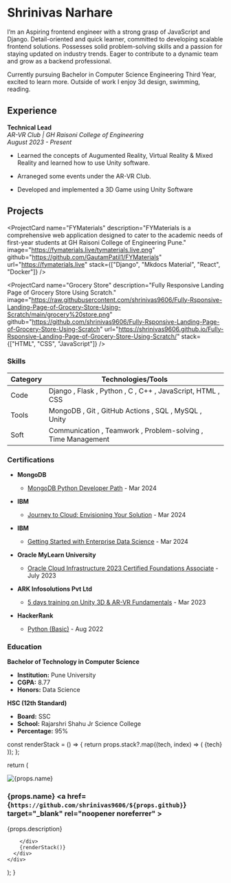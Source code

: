 # Shrinivas Narhare

I’m an Aspiring frontend engineer with a strong grasp of JavaScript and Django. Detail-oriented and quick learner, committed to developing scalable frontend solutions. Possesses solid problem-solving skills and a passion for staying updated on industry trends. Eager to contribute to a dynamic team and grow as a backend professional.

Currently pursuing Bachelor in Computer Science Engineering Third Year, excited to learn more. Outside of work I enjoy 3d design, swimming, reading.  

<div className="socials">
    <a href="www.linkedin.com/in/shrinivas-narhare"><i class="fa-brands fa-linkedin"></i></a>
    <a href="https://github.com/shrinivas9606"><i class="fa-brands fa-github"></i></a>
    <a href="https://instagram.com/shri_._reddy"><i class="fa-brands fa-instagram"></i></a>
    <a href="mailto:narhareshrinivas170@gmail.com"><i class="fa-solid fa-square-envelope"></i></a>
    <a href="tel:+919356830853"><i class="fa-solid fa-phone"></i></a>
</div>

## Experience

**Technical Lead**  
*AR-VR Club | GH Raisoni College of Engineering*  
*August 2023 - Present*

- Learned the concepts of Augumented Reality, Virtual Reality & Mixed Reality and learned how to use Unity software.
  
- Arraneged some events under the AR-VR Club.
  
- Developed and implemented a 3D Game using Unity Software

## Projects

<ProjectCard name="FYMaterials" description="FYMaterials is a comprehensive web application designed to cater to the academic needs of first-year students at GH Raisoni College of Engineering Pune." image="https://fymaterials.live/tymaterials.live.png" github="https://github.com/GautamPatil1/FYMaterials" url="https://fymaterials.live" stack={["Django", "Mkdocs Material", "React", "Docker"]} />

<ProjectCard name="Grocery Store" description="Fully Responsive Landing Page of Grocery Store Using Scratch." image="https://raw.githubusercontent.com/shrinivas9606/Fully-Rsponsive-Landing-Page-of-Grocery-Store-Using-Scratch/main/grocery%20store.png" github="https://github.com/shrinivas9606/Fully-Rsponsive-Landing-Page-of-Grocery-Store-Using-Scratch" url="https://shrinivas9606.github.io/Fully-Rsponsive-Landing-Page-of-Grocery-Store-Using-Scratch/" stack={["HTML", "CSS", "JavaScript"]} />

### Skills

| Category  | Technologies/Tools                        |
|-----------|-------------------------------------------|
| Code      | Django , Flask , Python , C , C++ , JavaScript, HTML , CSS |
| Tools     | MongoDB , Git , GitHub Actions , SQL , MySQL , Unity |
| Soft      | Communication , Teamwork , Problem-solving , Time Management |


### Certifications

- **MongoDB**
  - [MongoDB Python Developer Path](https://learn.mongodb.com/c/RanF5WpKT4aHIZTI_lWzAw) - Mar 2024

- **IBM**
  - [Journey to Cloud: Envisioning Your Solution](https://www.credly.com/badges/eae26452-e1a4-4868-968e-a904d10d7fc7/public_url) - Mar 2024

- **IBM**
  - [Getting Started with Enterprise Data Science](https://www.credly.com/badges/87a1691e-1e65-4085-9871-74a976730695/public_url) - Mar 2024

- **Oracle MyLearn University**
  - [Oracle Cloud Infrastructure 2023 Certified Foundations Associate](https://catalog-education.oracle.com/pls/certview/sharebadge?id=C3670F054C9CA7CF48E34E39370C817CFA87F2E9F1B8A5D05CCB31D8F0C89604) - July 2023

- **ARK Infosolutions Pvt Ltd**
  - [5 days training on Unity 3D & AR-VR Fundamentals](https://drive.google.com/file/d/1Dhgz46kQBURJ-QfXCpuCQVluwbjbcXOS/view?usp=drive_link) - Mar 2023

- **HackerRank**
  - [Python (Basic)](https://www.hackerrank.com/certificates/44699431d63f) - Aug 2022


### Education

**Bachelor of Technology in Computer Science**
  - **Institution:** Pune University
  - **CGPA:** 8.77
  - **Honors:** Data Science

**HSC (12th Standard)**
  - **Board:** SSC
  - **School:** Rajarshri Shahu Jr Science College
  - **Percentage:** 95%




  const renderStack = () => {
    return props.stack?.map((tech, index) => (
      <span key={index} className="stack-item">{tech}</span>
    ));
  };

  return (
    <div className="project-card">
      <div className="photo">
        <img className="image" src={props.image} alt={props.name} />
      </div>
      <div className="info">
        <h3>
            {props.name}
            <a href={`https://github.com/shrinivas9606/${props.github}`} target="_blank" rel="noopener noreferrer" >
            <i class="fa-brands fa-github"></i>
            </a>
          <a href={props.url} target="_blank" rel="noopener noreferrer">
            <i class="fa-solid fa-link"></i>
          </a>
        </h3>
        <p>{props.description}</p>
        <div className="links">
            
        </div>
        {renderStack()}
      </div>
    </div>
  );
}


